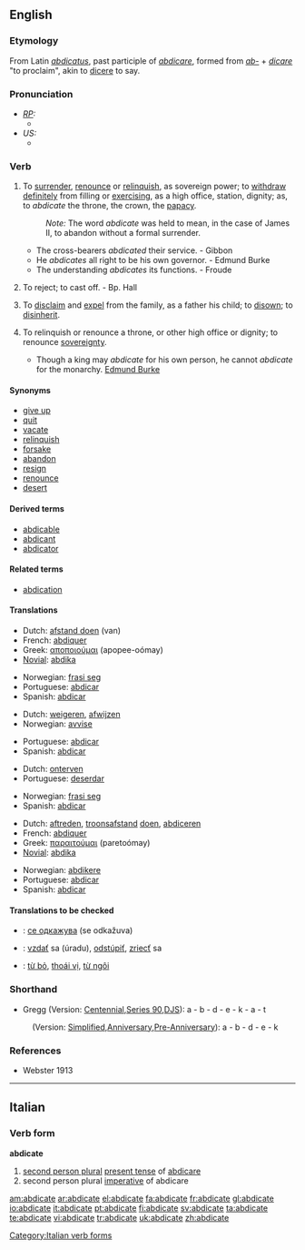 ==English==

===Etymology===
From Latin ''[[abdicatus]]'', past participle of ''[[abdicare]]'', formed from ''[[ab-]]'' + ''[[dicare]]'' "to proclaim", akin to [[dicere]] to say.

===Pronunciation===
* ''[[RP]]:''
** {{IPA|/ˈæbdɪkeɪt/}}
* ''US:''
** {{SAMPA|/{bdIkEt/}}

===Verb===
{{en-verb|abdicat|ing}}

# {{transitive}} To [[surrender]], [[renounce]] or [[relinquish]], as sovereign power; to [[withdraw]] [[definitely]] from filling or [[exercising]], as a high office, station, dignity; as, to ''abdicate'' the throne, the crown, the [[papacy]].
#: ''Note:'' The word ''abdicate'' was held to mean, in the case of James II, to abandon without a formal surrender.
#* The cross-bearers ''abdicated'' their service. - Gibbon
#* He ''abdicates'' all right to be his own governor. - Edmund Burke
#* The understanding ''abdicates'' its functions. - Froude
# {{transitive}} {{obsolete}} To reject; to cast off. - Bp. Hall
# {{transitive}} {{law}} To [[disclaim]] and [[expel]] from the family, as a father his child; to [[disown]]; to [[disinherit]].
# {{intransitive}} To relinquish or renounce a throne, or other high office or dignity; to renounce [[sovereignty]].
#* Though a king may ''abdicate'' for his own person, he cannot ''abdicate'' for the monarchy. [[w:Edmund Burke|Edmund Burke]]

====Synonyms====
* [[give up]]
* [[quit]]
* [[vacate]]
* [[relinquish]]
* [[forsake]]
* [[abandon]]
* [[resign]]
* [[renounce]]
* [[desert]]

====Derived terms====
* [[abdicable]]
* [[abdicant]]
* [[abdicator]]

====Related terms====
* [[abdication]]

====Translations====
{{trans-top|to surrender or relinquish}}
*Dutch: [[afstand doen]] (van)
*French: [[abdiquer]]
*Greek: [[αποποιούμαι]] (apopee-oómay)
*[[Novial]]: [[abdika]]
{{trans-mid}}
*Norwegian: [[frasi seg]]
*Portuguese: [[abdicar]]
*Spanish: [[abdicar]]
{{trans-bottom}}

{{trans-top|to reject}}
*Dutch: [[weigeren]], [[afwijzen]]
*Norwegian: [[avvise]]
{{trans-mid}}
*Portuguese: [[abdicar]]
*Spanish: [[abdicar]]
{{trans-bottom}}

{{trans-top|to disinherit}}
*Dutch: [[onterven]]
*Portuguese: [[deserdar]]
{{trans-mid}}
*Norwegian: [[frasi seg]]
*Spanish: [[abdicar]]
{{trans-bottom}}

{{trans-top|to renounce a throne}}
*Dutch: [[aftreden]], [[troonsafstand]] [[doen]], [[abdiceren]]
*French: [[abdiquer]]
*Greek: [[παραιτούμαι]] (paretoómay)
*[[Novial]]: [[abdika]]
{{trans-mid}}
*Norwegian: [[abdikere]]
*Portuguese: [[abdicar]]
*Spanish: [[abdicar]]
{{trans-bottom}}

====Translations to be checked====
{{checktrans}}
*{{ttbc|Macedonian}}: [[се одкажува]] (se odkažuva)
*{{ttbc|Slovak}}: [[vzdať]] sa (úradu), [[odstúpiť]], [[zriecť]] sa
*{{ttbc|Vietnamese}}: [[từ bỏ]], [[thoái vị]], [[từ ngôi]]

===Shorthand===

* Gregg (Version: [http://en.wikipedia.org/wiki/Gregg_Shorthand#Centennial_Gregg_Shorthand Centennial],[http://en.wikipedia.org/wiki/Gregg_Shorthand#Series_90_Gregg_Shorthand  Series 90],[http://en.wikipedia.org/wiki/Gregg_Shorthand#Diamond_Jubilee_Gregg_Shorthand  DJS]): a - b - d - e - k - a - t
: (Version: [http://en.wikipedia.org/wiki/Gregg_Shorthand#Simplified_Gregg_Shorthand Simplified],[http://en.wikipedia.org/wiki/Gregg_Shorthand#Anniversary_Gregg_Shorthand Anniversary],[http://en.wikipedia.org/wiki/Gregg_Shorthand#Pre-Anniversary_Gregg_Shorthand Pre-Anniversary]): a - b - d - e - k

===References===
*Webster 1913

----

==Italian==

===Verb form===
'''abdicate'''

# [[second person plural]] [[present tense]] of [[abdicare]]
# second person plural [[imperative]] of abdicare

[[Category:Italian verb forms]]

[[am:abdicate]]
[[ar:abdicate]]
[[el:abdicate]]
[[fa:abdicate]]
[[fr:abdicate]]
[[gl:abdicate]]
[[io:abdicate]]
[[it:abdicate]]
[[pt:abdicate]]
[[fi:abdicate]]
[[sv:abdicate]]
[[ta:abdicate]]
[[te:abdicate]]
[[vi:abdicate]]
[[tr:abdicate]]
[[uk:abdicate]]
[[zh:abdicate]]